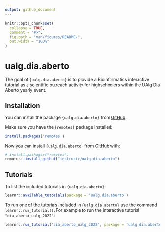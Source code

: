 ```yaml
---
output: github_document
---
```


<!-- README.md is generated from README.Rmd. Please edit that file -->

```r
knitr::opts_chunk$set(
  collapse = TRUE,
  comment = "#>",
  fig.path = "man/figures/README-",
  out.width = "100%"
)
```

# ualg.dia.aberto

<!-- badges: start -->
<!-- badges: end -->

The goal of `{ualg.dia.aberto}` is to provide a Bioinformatics interactive
tutorial as a scientific outreach activity for highschoolers within the UAlg Dia
Aberto yearly event.

## Installation

You can install the package `{ualg.dia.aberto}` from
[GitHub](https://github.com/).

Make sure you have the `{remotes}` package installed:

```r
install.packages('remotes')
```

Now you can install `{ualg.dia.aberto}` from [GitHub](https://github.com/) with:

``` r
# install.packages("remotes")
remotes::install_github("instructr/ualg.dia.aberto")
```

## Tutorials

To list the included tutorials in `{ualg.dia.aberto}`:

```r
learnr::available_tutorials(package = 'ualg.dia.aberto')
```

To run one of the tutorials included in `{ualg.dia.aberto}` use the command
`learnr::run_tutorial()`. For example to run the interactive tutorial
`"dia_aberto_ualg_2022"`:

```r
learnr::run_tutorial('dia_aberto_ualg_2022', package = 'ualg.dia.aberto')
```
